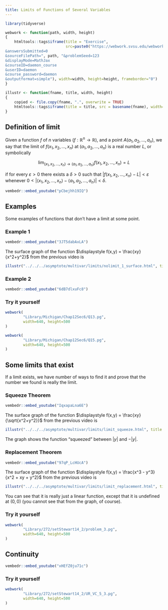 ```yaml
---
title: Limits of Functions of Several Variables
---
```


\renewcommand{\vec}[1]{\mathbf{#1}}
\newcommand{\v}[1]{\left\langle #1\right\rangle}
\newcommand{\norm}[1]{\left\lvert#1 \right\rvert}

```r
library(tidyverse)
```


```r
webwork <- function(path, width, height)
{
    htmltools::tags$iframe(title = "Exercise", 
                           src=paste0("https://webwork.svsu.edu/webwork2/html2xml?
&answersSubmitted=0
&sourceFilePath=", path, "&problemSeed=123
&displayMode=MathJax
&courseID=daemon_course
&userID=daemon
&course_password=daemon
&outputformat=simple"), width=width, height=height, frameborder="0")
}

illustr <- function(fname, title, width, height)
{
    copied <- file.copy(fname, ".", overwrite = TRUE)
    htmltools::tags$iframe(title = title, src = basename(fname), width=width, height=height, frameborder="0")
}
```

## Definition of limit

Given a function $f$ of $n$ variables ($f:\mathbb{R}^n \to \mathbb{R}$), and a
point $A(a_1, a_2, \dots, a_n)$, we say that the limit of $f(x_1, x_2, \dots,
x_n)$ at $(a_1, a_2, \dots, a_n)$ is a real number $L$, or symbolically

$$\lim_{(x_1,x_2,\dots,x_n)\to(a_1,a_2,\dots,a_n)} f(x_1, x_2, \dots, x_n) = L$$

if for every $\varepsilon > 0$ there exists a $\delta > 0$ such that
$\norm{f(x_1,x_2,\dots,x_n) - L}< \varepsilon$ whenever $0 < \norm{\v{x_1,
x_2, \dots, x_n} - \v{a_1, a_2, \dots, a_n}}< \delta$.

```r
vembedr::embed_youtube("pCbejhh19IQ")
```

## Examples

Some examples of functions that don't have a limit at some point.

### Example 1

```r
vembedr::embed_youtube("3JT5dabAxLA")
```

The surface graph of the function $\displaystyle f(x,y) = \frac{xy}{x^2+y^2}$ from the previous video is

```r
illustr("../../../asymptote/multivar/limits/nolimit_1_surface.html", title = "Graph of a function with no limit at (0,0).", width=300, height=300)
```

### Example 2

```r
vembedr::embed_youtube("6dB7dlxuFc8")
```

### Try it yourself

```r
webwork(
        "Library/Michigan/Chap12Sec6/Q13.pg",
        width=640, height=500
)
```

```r
webwork(
        "Library/Michigan/Chap12Sec6/Q15.pg",
        width=640, height=500
)
```

## Some limits that exist

If a limit exists, we have number of ways to find it and prove that the number
we found is really the limit.

### Squeeze Theorem

```r
vembedr::embed_youtube("IqxapaLna6E")
```

The surface graph of the function $\displaystyle f(x,y) = \frac{xy}{\sqrt{x^2+y^2}}$ from the previous video is

```r
illustr("../../../asymptote/multivar/limits/limit_squeeze.html", title = "Graph of a function squeezed between |y| and -|y|.", width=300, height=300)
```

The graph shows the function "squeezed" between $\left\lvert y\right\rvert$ and
$-\left\lvert y\right\rvert$.

### Replacement Theorem

```r
vembedr::embed_youtube("97qP_LcHUcA")
```

The surface graph of the function $\displaystyle f(x,y) = \frac{x^3 - y^3}{x^2 + xy + y^2}$ from the previous video is

```r
illustr("../../../asymptote/multivar/limits/limit_replacement.html", title = "Graph of a function with limit at (0,0).", width=300, height=300)
```

You can see that it is really just a linear function, except that it is
undefined at $(0,0)$ (you cannot see that from the graph, of course).

### Try it yourself

```r
webwork(
        "Library/272/setStewart14_2/problem_3.pg",
        width=640, height=500
)
```

## Continuity

```r
vembedr::embed_youtube("xHEfZ0ju71c")
```

### Try it yourself

```r
webwork(
        "Library/272/setStewart14_2/UR_VC_5_3.pg",
        width=640, height=500
)
```

